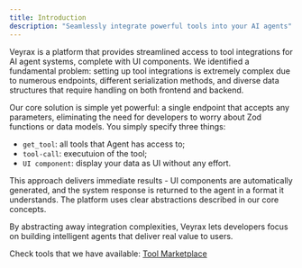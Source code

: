 ```yaml
---
title: Introduction
description: "Seamlessly integrate powerful tools into your AI agents"
---
```


Veyrax is a platform that provides streamlined access to tool integrations for AI agent systems, complete with UI components. We identified a fundamental problem: setting up tool integrations is extremely complex due to numerous endpoints, different serialization methods, and diverse data structures that require handling on both frontend and backend.

Our core solution is simple yet powerful: a single endpoint that accepts any parameters, eliminating the need for developers to worry about Zod functions or data models. You simply specify three things:
- `get_tool`: all tools that Agent has access to;
- `tool-call`: executuion of the tool; 
- `UI component`: display your data as UI without any effort. 

This approach delivers immediate results - UI components are automatically generated, and the system response is returned to the agent in a format it understands. The platform uses clear abstractions described in our core concepts.

By abstracting away integration complexities, Veyrax lets developers focus on building intelligent agents that deliver real value to users.

Check tools that we have available: [Tool Marketplace](https://www.veyrax.com/marketplace)